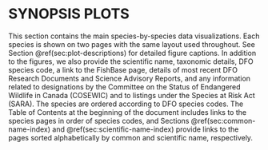 # SYNOPSIS PLOTS {#sec:synopsis-plots}

This section contains the main species-by-species data
visualizations.
Each species is shown on two pages with the same layout used
throughout.
See Section\ \@ref(sec:plot-descriptions) for detailed figure captions.
In addition to the figures, we also provide the
scientific name, taxonomic details, DFO species
code,
a link to the FishBase page,
details of most recent DFO Research Documents and Science Advisory
Reports, and any information related to designations by the Committee on the
Status of Endangered Wildlife in Canada (COSEWIC) and to listings under the
Species at Risk Act (SARA).
The species are ordered according to DFO species
codes. The Table of Contents at the beginning of the document includes links to
the species pages in order of species codes, and
Sections\ \@ref(sec:common-name-index) and\ \@ref(sec:scientific-name-index)
provide links to the pages sorted alphabetically by common and scientific name, respectively.
